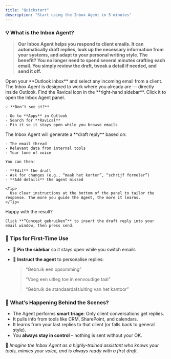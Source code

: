 ```yaml
---
title: "Quickstart"
description: "Start using the Inbox Agent in 5 minutes"
---
```


### **💡 What is the Inbox Agent?**

> **Our Inbox Agent helps you respond to client emails. It can automatically draft replies, look up the necessary information from your systems, and adapt to your personal writing style. The benefit? You no longer need to spend several minutes crafting each email. You simply review the draft, tweak a detail if needed, and send it off.**

<Steps>
  <Step title="Open Outlook & Pick an Email">
    Open your **Outlook inbox** and select any incoming email from a client. The Inbox Agent is designed to work where you already are — directly inside Outlook.
  </Step>
  <Step title="Launch the Inbox Agent">
    Find the Ravical icon in the **right-hand sidebar**. Click it to open the Inbox Agent panel.

    💡 **Don’t see it?**

    - Go to **Apps** in Outlook
    - Search for **Ravical**
    - Pin it so it stays open while you browse emails
  </Step>
  <Step title="Review & Refine the Draft">
    The Inbox Agent will generate a **draft reply** based on:

    - The email thread
    - Relevant data from internal tools
    - Your tone of voice

    You can then:

    - **Edit** the draft
    - Ask for changes (e.g., “maak het korter”, “schrijf formeler”)
    - **Add details** the agent missed

    <Tip>
      Use clear instructions at the bottom of the panel to tailor the response. The more you guide the Agent, the more it learns.
    </Tip>
  </Step>
  <Step title="Use and Send">
    Happy with the result?

    Click **“Concept gebruiken”** to insert the draft reply into your email window, then press send.
  </Step>
</Steps>

### **🔹 Tips for First-Time Use**

- 📌 **Pin the sidebar** so it stays open while you switch emails
- 📝 **Instruct the agent** to personalise replies:

  > “Gebruik een opsomming”
  >
  > “Voeg een uitleg toe in eenvoudige taal”
  >
  > “Gebruik de standaardafsluiting van het kantoor”

### **🔹 What’s Happening Behind the Scenes?**

- The Agent performs **smart triage**: Only client conversations get replies.
- It pulls info from tools like CRM, SharePoint, and calendars.
- It learns from your last replies to that client (or falls back to general style).
- You **always stay in control** – nothing is sent without your OK.

🧠 _Imagine the Inbox Agent as a highly-trained assistant who knows your tools, mimics your voice, and is always ready with a first draft._